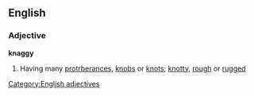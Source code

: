 ==English==
===Adjective===
'''knaggy'''
#Having many [[protrberance]]s, [[knob]]s or [[knot]]s; [[knotty]], [[rough]] or [[rugged]]
[[Category:English adjectives]]